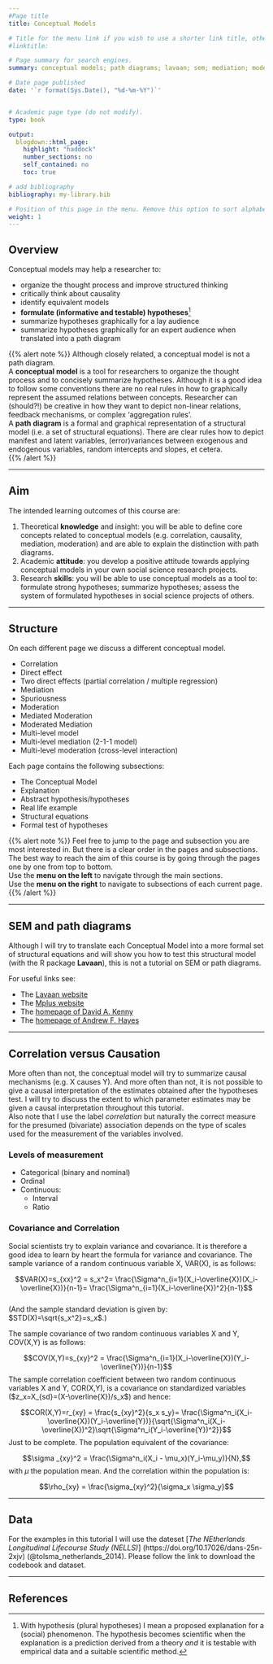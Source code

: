 ```yaml
---
#Page title
title: Conceptual Models

# Title for the menu link if you wish to use a shorter link title, otherwise remove this option.
#linktitle:

# Page summary for search engines.
summary: conceptual models; path diagrams; lavaan; sem; mediation; moderation; moderated mediation; 2-1-1 models. 

# Date page published
date: '`r format(Sys.Date(), "%d-%m-%Y")`'


# Academic page type (do not modify).
type: book

output:
  blogdown::html_page:
    highlight: "haddock"
    number_sections: no
    self_contained: no
    toc: true

# add bibliography
bibliography: my-library.bib

# Position of this page in the menu. Remove this option to sort alphabetically.
weight: 1
---
```


<!---



{{< highlight go >}} A bunch of code here 
2 + 2  
{{< /highlight >}}

{{< youtube id="w7Ft2ymGmfc" autoplay="true" title="my title" >}} 
  

{{% alert note %}}
A Markdown aside is useful for displaying notices, hints, or definitions to your readers.
{{% /alert %}}

{{% alert warning %}}
Here's some important information...
{{% /alert %}}


--->  

## Overview  

Conceptual models may help a researcher to:  

- organize the thought process and improve structured thinking  
- critically think about causality  
- identify equivalent models  
- **formulate (informative and testable) hypotheses**[^1]    
- summarize hypotheses graphically for a lay audience  
- summarize hypotheses graphically for an expert audience when translated into a path diagram

[^1]: With hypothesis (plural hypotheses) I mean a proposed explanation for a (social) phenomenon. The hypothesis becomes scientific when the explanation is a prediction derived from a theory *and* it is testable with empirical data and a suitable scientific method. 

{{% alert note %}}
Although closely related, a conceptual model is not a path diagram.  
A **conceptual model** is a tool for researchers to organize the thought process and to concisely summarize hypotheses. Although it is a good idea to follow some conventions there are no real rules in how to graphically represent the assumed relations between concepts. Researcher can (should?!) be creative in how they want to depict non-linear relations, feedback mechanisms, or complex 'aggregation rules'.  
A **path diagram** is a formal and graphical representation of a structural model (i.e. a set of structural equations). There are clear rules how to depict manifest and latent variables, (error)variances between exogenous and endogenous variables, random intercepts and slopes, et cetera.  
{{% /alert %}}

---  

## Aim 

The intended learning outcomes of this course are:  

1. Theoretical **knowledge** and insight: you will be able to define core concepts related to conceptual models (e.g. correlation, causality, mediation, moderation) and are able to explain the distinction with path diagrams.  
2. Academic **attitude**: you develop a positive attitude towards applying conceptual models in your own social science research projects.   
3. Research **skills**: you will be able to use conceptual models as a tool to: formulate strong hypotheses; summarize hypotheses; assess the system of formulated hypotheses in social science projects of others. 

---  

## Structure  

On each different page we discuss a different conceptual model.  

- Correlation  
- Direct effect  
- Two direct effects (partial correlation / multiple regression)
- Mediation 
- Spuriousness 
- Moderation  
- Mediated Moderation  
- Moderated Mediation  
- Multi-level model  
- Multi-level mediation (2-1-1 model)  
- Multi-level moderation (cross-level interaction)  
<!---
- Multi-level micro-macro model  
- Longitudinal model  
- Cross-Lagged Panel Model  
--->

Each page contains the following subsections:  

- The Conceptual Model  
- Explanation  
- Abstract hypothesis/hypotheses  
- Real life example  
- Structural equations   
- Formal test of hypotheses  

{{% alert note %}}
Feel free to jump to the page and subsection you are most interested in. But there is a clear order in the pages and subsections. The best way to reach the aim of this course is by going through the pages one by one from top to bottom.  
Use the **menu on the left** to navigate through the main sections.  
Use the **menu on the right** to navigate to subsections of each current page. 
{{% /alert %}}

---  

## SEM and path diagrams  

Although I will try to translate each Conceptual Model into a more formal set of structural equations and will show you how to test this structural model (with the R package **Lavaan**), this is not a tutorial on SEM or path diagrams. 

For useful links see:

- The [Lavaan website](https://lavaan.ugent.be/index.html)  
- The [Mplus website](http://www.statmodel.com/)  
- The [homepage of David A. Kenny](http://davidakenny.net/)    
- The [homepage of Andrew F. Hayes](http://www.afhayes.com/index.html) 


---  

## Correlation versus Causation  

More often than not, the conceptual model will try to summarize causal mechanisms (e.g. X causes Y). And more often than not, it is not possible to give a causal interpretation of the estimates obtained after the hypotheses test. I will try to discuss the extent to which parameter estimates may be given a causal interpretation throughout this tutorial.    
Also note that I use the label *correlation* but naturally the correct measure for the presumed (bivariate) association depends on the type of scales used for the measurement of the variables involved.   

### Levels of measurement

- Categorical (binary and nominal)  
- Ordinal  
- Continuous:  
  - Interval  
  - Ratio  
  
  

### Covariance and Correlation

Social scientists try to explain variance and covariance. It is therefore a good idea to learn by heart the formula for variance and covariance. The sample variance of a random continuous variable X, VAR(X), is as follows: 

$$VAR(X)=s_{xx}^2 = s_x^2= \frac{\Sigma^n_{i=1}(X_i-\overline{X})(X_i-\overline{X})}{n-1}= \frac{\Sigma^n_{i=1}(X_i-\overline{X})^2}{n-1}$$  
(And the sample standard deviation is given by: $STD(X)=\sqrt{s_x^2}=s_x$.)  

The sample covariance of two random continuous variables X and Y, COV(X,Y) is as follows:

$$COV(X,Y)=s_{xy}^2 = \frac{\Sigma^n_{i=1}(X_i-\overline{X})(Y_i-\overline{Y})}{n-1}$$
The sample correlation coefficient between two random continuous variables X and Y, COR(X,Y), is a covariance on standardized variables ($z_x=X_{sd}=(X-\overline{X})/s_x$) and hence:  

$$COR(X,Y)=r_{xy} = \frac{s_{xy}^2}{s_x s_y}= \frac{\Sigma^n_i(X_i-\overline{X})(Y_i-\overline{Y})}{\sqrt{\Sigma^n_i(X_i-\overline{X})^2}\sqrt{\Sigma^n_i(Y_i-\overline{Y})^2}}$$
Just to be complete. The population equivalent of the covariance: 

$$\sigma _{xy}^2 = \frac{\Sigma^n_i(X_i - \mu_x)(Y_i-\mu_y)}{N},$$
with $\mu$ the population mean. 
And the correlation within the population is: 

$$\rho_{xy} = \frac{\sigma_{xy}^2}{\sigma_x \sigma_y}$$

---  

## Data  

For the examples in this tutorial I will use the dateset [*The NEtherlands Longitudinal Lifecourse Study (NELLS)*] (https://doi.org/10.17026/dans-25n-2xjv) (@tolsma_netherlands_2014). Please follow the link to download the codebook and dataset. 

---  

## References


